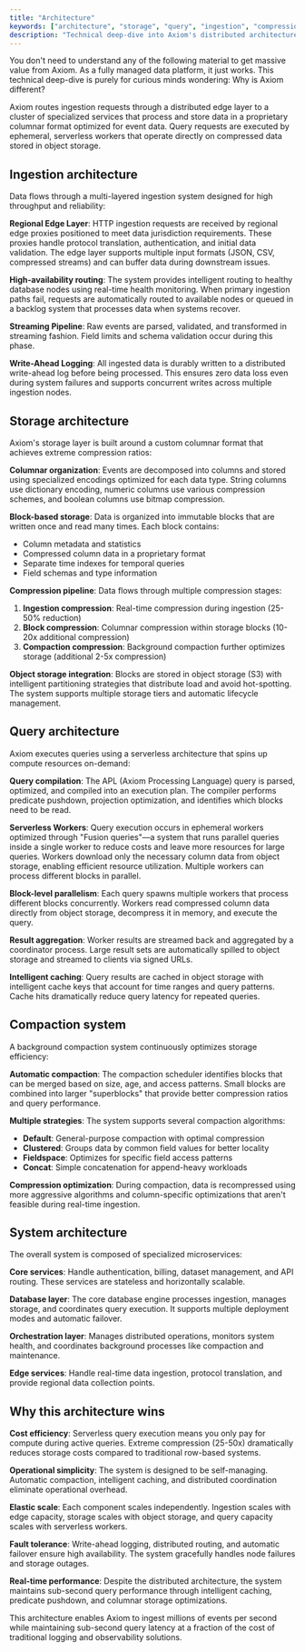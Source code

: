 ```yaml
---
title: "Architecture"
keywords: ["architecture", "storage", "query", "ingestion", "compression"]
description: "Technical deep-dive into Axiom's distributed architecture."
---
```


<Note>
You don't need to understand any of the following material to get massive value from Axiom. As a fully managed data platform, it just works. This technical deep-dive is purely for curious minds wondering: Why is Axiom different?
</Note>

Axiom routes ingestion requests through a distributed edge layer to a cluster of specialized services that process and store data in a proprietary columnar format optimized for event data. Query requests are executed by ephemeral, serverless workers that operate directly on compressed data stored in object storage.

## Ingestion architecture

Data flows through a multi-layered ingestion system designed for high throughput and reliability:

**Regional Edge Layer**: HTTP ingestion requests are received by regional edge proxies positioned to meet data jurisdiction requirements. These proxies handle protocol translation, authentication, and initial data validation. The edge layer supports multiple input formats (JSON, CSV, compressed streams) and can buffer data during downstream issues.

**High-availability routing**: The system provides intelligent routing to healthy database nodes using real-time health monitoring. When primary ingestion paths fail, requests are automatically routed to available nodes or queued in a backlog system that processes data when systems recover.

**Streaming Pipeline**: Raw events are parsed, validated, and transformed in streaming fashion. Field limits and schema validation occur during this phase.

**Write-Ahead Logging**: All ingested data is durably written to a distributed write-ahead log before being processed. This ensures zero data loss even during system failures and supports concurrent writes across multiple ingestion nodes.

## Storage architecture

Axiom's storage layer is built around a custom columnar format that achieves extreme compression ratios:

**Columnar organization**: Events are decomposed into columns and stored using specialized encodings optimized for each data type. String columns use dictionary encoding, numeric columns use various compression schemes, and boolean columns use bitmap compression.

**Block-based storage**: Data is organized into immutable blocks that are written once and read many times. Each block contains:

- Column metadata and statistics  
- Compressed column data in a proprietary format
- Separate time indexes for temporal queries  
- Field schemas and type information

**Compression pipeline**: Data flows through multiple compression stages:

1. **Ingestion compression**: Real-time compression during ingestion (25-50% reduction)  
2. **Block compression**: Columnar compression within storage blocks (10-20x additional compression)  
3. **Compaction compression**: Background compaction further optimizes storage (additional 2-5x compression)

**Object storage integration**: Blocks are stored in object storage (S3) with intelligent partitioning strategies that distribute load and avoid hot-spotting. The system supports multiple storage tiers and automatic lifecycle management.

## Query architecture

Axiom executes queries using a serverless architecture that spins up compute resources on-demand:

**Query compilation**: The APL (Axiom Processing Language) query is parsed, optimized, and compiled into an execution plan. The compiler performs predicate pushdown, projection optimization, and identifies which blocks need to be read.

**Serverless Workers**: Query execution occurs in ephemeral workers optimized through "Fusion queries"—a system that runs parallel queries inside a single worker to reduce costs and leave more resources for large queries. Workers download only the necessary column data from object storage, enabling efficient resource utilization. Multiple workers can process different blocks in parallel.

**Block-level parallelism**: Each query spawns multiple workers that process different blocks concurrently. Workers read compressed column data directly from object storage, decompress it in memory, and execute the query.

**Result aggregation**: Worker results are streamed back and aggregated by a coordinator process. Large result sets are automatically spilled to object storage and streamed to clients via signed URLs.

**Intelligent caching**: Query results are cached in object storage with intelligent cache keys that account for time ranges and query patterns. Cache hits dramatically reduce query latency for repeated queries.

## Compaction system

A background compaction system continuously optimizes storage efficiency:

**Automatic compaction**: The compaction scheduler identifies blocks that can be merged based on size, age, and access patterns. Small blocks are combined into larger "superblocks" that provide better compression ratios and query performance.

**Multiple strategies**: The system supports several compaction algorithms:

- **Default**: General-purpose compaction with optimal compression  
- **Clustered**: Groups data by common field values for better locality  
- **Fieldspace**: Optimizes for specific field access patterns  
- **Concat**: Simple concatenation for append-heavy workloads

**Compression optimization**: During compaction, data is recompressed using more aggressive algorithms and column-specific optimizations that aren't feasible during real-time ingestion.

## System architecture

The overall system is composed of specialized microservices:

**Core services**: Handle authentication, billing, dataset management, and API routing. These services are stateless and horizontally scalable.

**Database layer**: The core database engine processes ingestion, manages storage, and coordinates query execution. It supports multiple deployment modes and automatic failover.

**Orchestration layer**: Manages distributed operations, monitors system health, and coordinates background processes like compaction and maintenance.

**Edge services**: Handle real-time data ingestion, protocol translation, and provide regional data collection points.

## Why this architecture wins

**Cost efficiency**: Serverless query execution means you only pay for compute during active queries. Extreme compression (25-50x) dramatically reduces storage costs compared to traditional row-based systems.

**Operational simplicity**: The system is designed to be self-managing. Automatic compaction, intelligent caching, and distributed coordination eliminate operational overhead.

**Elastic scale**: Each component scales independently. Ingestion scales with edge capacity, storage scales with object storage, and query capacity scales with serverless workers.

**Fault tolerance**: Write-ahead logging, distributed routing, and automatic failover ensure high availability. The system gracefully handles node failures and storage outages.

**Real-time performance**: Despite the distributed architecture, the system maintains sub-second query performance through intelligent caching, predicate pushdown, and columnar storage optimizations.

This architecture enables Axiom to ingest millions of events per second while maintaining sub-second query latency at a fraction of the cost of traditional logging and observability solutions.  